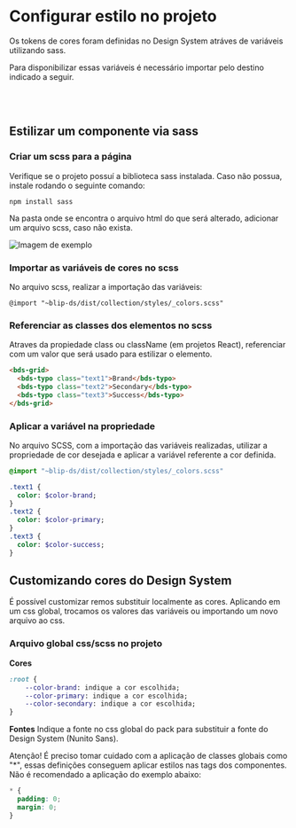 

<Meta title="Vamos Começar/Configuração de Estilo" />


# Configurar estilo no projeto

Os tokens de cores foram definidas no Design System atráves de variáveis utilizando sass.

Para disponibilizar essas variáveis é necessário importar pelo destino indicado a seguir.

<br></br>
## Estilizar um componente via sass

### Criar um scss para a página
Verifique se o projeto possuí a biblioteca sass instalada. Caso não possua, instale rodando o seguinte comando:

```
npm install sass
```

Na pasta onde se encontra o arquivo html do que será alterado, adicionar um arquivo scss, caso não exista.

<img src={image} alt="Imagem de exemplo" />

### Importar as variáveis de cores no scss
No arquivo scss, realizar a importação das variáveis:
```
@import "~blip-ds/dist/collection/styles/_colors.scss"
```

### Referenciar as classes dos elementos no scss
Atraves da propiedade class ou className (em projetos React), referenciar com um valor que será usado para estilizar o elemento.

```html
<bds-grid>
  <bds-typo class="text1">Brand</bds-typo>
  <bds-typo class="text2">Secondary</bds-typo>
  <bds-typo class="text3">Success</bds-typo>
</bds-grid>
```
### Aplicar a variável na propriedade
No arquivo SCSS, com a importação das variáveis realizadas, utilizar a propriedade de cor desejada e aplicar a variável referente a cor definida. 

```sass
@import "~blip-ds/dist/collection/styles/_colors.scss"

.text1 {
  color: $color-brand;
}
.text2 {
  color: $color-primary;
}
.text3 {
  color: $color-success;
}
```
## Customizando cores do Design System
É possível customizar remos substituir localmente as cores. Aplicando em um css global, trocamos os valores das variáveis ou importando um novo arquivo ao css.

### Arquivo global css/scss no projeto
**Cores**

```sass
:root {
    --color-brand: indique a cor escolhida;
    --color-primary: indique a cor escolhida;
    --color-secondary: indique a cor escolhida;
}
```
**Fontes**
Indique a fonte no css global do pack para substituir a fonte do Design System (Nunito Sans).

Atenção! É preciso tomar cuidado com a aplicação de classes globais como "*", essas definições conseguem aplicar estilos nas tags dos componentes. Não é recomendado a aplicação do exemplo abaixo:
```css
* {
  padding: 0;
  margin: 0;
}
```
